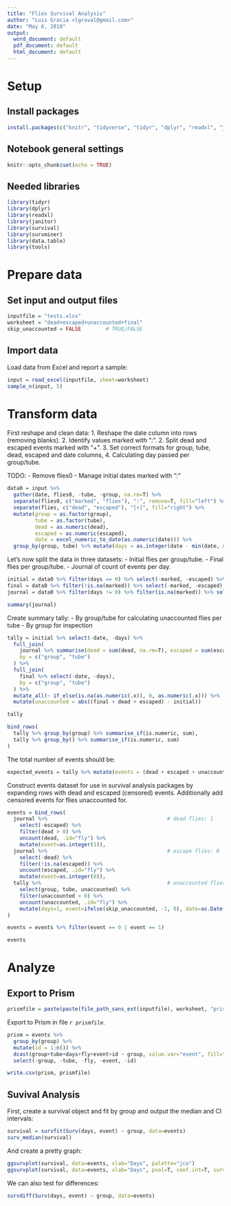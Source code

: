 ```yaml
---
title: "Flies Survival Analysis"
author: "Luis Gracia <lgraval@gmail.com>"
date: "May 6, 2018"
output:
  word_document: default
  pdf_document: default
  html_document: default
---
```


# Setup

## Install packages

```r
install.packages(c("knitr", "tidyverse", "tidyr", "dplyr", "readxl", "janitor", "survival", "survminer", "data.table"))
```

## Notebook general settings

```r
knitr::opts_chunk$set(echo = TRUE)
```

## Needed libraries

```r
library(tidyr)
library(dplyr)
library(readxl)
library(janitor)
library(survival)
library(survminer)
library(data.table)
library(tools)
```

# Prepare data

## Set input and output files

```r
inputfile = "tests.xlsx"
worksheet = "dead+escaped+unaccounted+final"
skip_unaccounted = FALSE        # TRUE/FALSE
```

## Import data

Load data from Excel and report a sample:

```r
input = read_excel(inputfile, sheet=worksheet)
sample_n(input, 5)
```

# Transform data

First reshape and clean data:
1. Reshape the date column into rows (removing blanks).
2. Identify values marked with ":".
2. Split dead and escaped events marked with "+".
3. Set correct formats for group, tube, dead, escaped and date columns,
4. Calculating day passed per group/tube.

TODO:
- Remove flies0
- Manage initial dates marked with ":"

```r
data0 = input %>%
  gather(date, flies0, -tube, -group, na.rm=T) %>%
  separate(flies0, c("marked", "flies"), ":", remove=T, fill="left") %>%
  separate(flies, c("dead", "escaped"), "[+]", fill="right") %>%
  mutate(group = as.factor(group),
         tube = as.factor(tube),
         dead = as.numeric(dead),
         escaped = as.numeric(escaped),
         date = excel_numeric_to_date(as.numeric(date))) %>%
  group_by(group, tube) %>% mutate(days = as.integer(date - min(date, na.rm=T)))
```

Let's now split the data in three datasets:
- Initial flies per group/tube.
- Final flies per group/tube.
- Journal of count of events per day.

```r
initial = data0 %>% filter(days == 0) %>% select(-marked, -escaped) %>% rename(initial = dead)
final = data0 %>% filter(!is.na(marked)) %>% select(-marked, -escaped) %>% rename(final = dead)
journal = data0 %>% filter(days != 0) %>% filter(is.na(marked)) %>% select(-marked)

summary(journal)
```

Create summary tally:
- By group/tube for calculating unaccounted flies per tube
- By group for inspection

```r
tally = initial %>% select(-date, -days) %>%
  full_join(
    journal %>% summarise(dead = sum(dead, na.rm=T), escaped = sum(escaped, na.rm=T)),
    by = c("group", "tube")
  ) %>%
  full_join(
    final %>% select(-date, -days),
    by = c("group", "tube")
  ) %>%
  mutate_all(~ if_else(is.na(as.numeric(.x)), 0, as.numeric(.x))) %>%
  mutate(unaccounted = abs((final + dead + escaped) - initial))

tally

bind_rows(
  tally %>% group_by(group) %>% summarise_if(is.numeric, sum),
  tally %>% group_by() %>% summarise_if(is.numeric, sum)
)
```

The total number of events should be:

```r
expected_events = tally %>% mutate(events = (dead + escaped + unaccounted)) %>% group_by() %>% summarise_if(is.numeric, sum) %>% select(events)
```

Construct events dataset for use in survival analysis packages by expanding rows with dead and escaped (censored) events. Additionally add censored events for flies unaccounted for.

```r
events = bind_rows(
  journal %>%                                       # dead flies: 1
    select(-escaped) %>%
    filter(dead > 0) %>%
    uncount(dead, .id="fly") %>%
    mutate(event=as.integer(1)),
  journal %>%                                       # escape flies: 0
    select(-dead) %>%
    filter(!is.na(escaped)) %>%
    uncount(escaped, .id="fly") %>%
    mutate(event=as.integer(0)),
  tally %>%                                         # unaccounted flies: 0  (-1 if skip_unaccounted=TRUE)
    select(group, tube, unaccounted) %>%
    filter(unaccounted > 0) %>%
    uncount(unaccounted, .id="fly") %>%
    mutate(days=1, event=ifelse(skip_unaccounted, -1, 0), date=as.Date(NA))
)

events = events %>% filter(event == 0 | event == 1)

events
```

# Analyze

## Export to Prism

```r
prismfile = paste(paste(file_path_sans_ext(inputfile), worksheet, "prism", sep="_"), ".csv", sep="")
```

Export to Prism in file *`r prismfile`*.

```r
prism = events %>%
  group_by(group) %>%
  mutate(id = 1:n()) %>%
  dcast(group+tube+days+fly+event+id ~ group, value.var="event", fill="") %>%
  select(-group, -tube, -fly, -event, -id)

write.csv(prism, prismfile)
```

## Suvival Analysis

First, create a survival object and fit by group and output the median and CI intervals:

```r
survival = survfit(Surv(days, event) ~ group, data=events)
surv_median(survival)
```

And create a pretty graph:

```r
ggsurvplot(survival, data=events, xlab="Days", palette="jco")
ggsurvplot(survival, data=events, xlab="Days", pval=T, conf.int=T, surv.median.line="hv", palette="jco")
```

We can also test for differences:
```r
survdiff(Surv(days, event) ~ group, data=events)
```